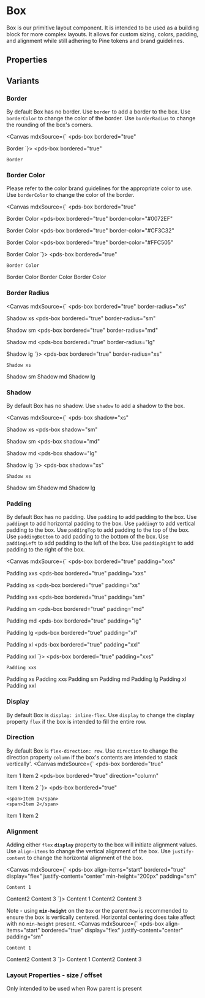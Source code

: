 
<Meta of={stories} />

# Box
Box is our primitive layout component. It is intended to be used as a building block for more complex layouts. It allows for custom sizing, colors, padding, and alignment while still adhering to Pine tokens and brand guidelines.

## Properties

<ArgTypes of={stories} />

## Variants

### Border
By default Box has no border. Use `border` to add a border to the box. Use `borderColor` to change the color of the border. Use `borderRadius` to change the rounding of the box's corners.

<Canvas mdxSource={`
<pds-box
  bordered="true"
>
  Border
</pds-box>
`}>
  <pds-box
    bordered="true"
  >
    Border
  </pds-box>
</Canvas>

### Border Color
Please refer to the color brand guidelines for the appropriate color to use. Use `borderColor` to change the color of the border.

<Canvas mdxSource={`
<pds-box
  bordered="true"
>
  Border Color
</pds-box>
<pds-box
  bordered="true"
  border-color="#0072EF"
>
  Border Color
</pds-box>
<pds-box
  bordered="true"
  border-color="#CF3C32"
>
  Border Color
</pds-box>
<pds-box
  bordered="true"
  border-color="#FFC505"
>
  Border Color
</pds-box>
`}>
  <pds-box
    bordered="true"
  >
    Border Color
  </pds-box>
  <pds-box
    bordered="true"
    border-color="#0072EF"
  >
    Border Color
  </pds-box>
  <pds-box
    bordered="true"
    border-color="#CF3C32"
  >
    Border Color
  </pds-box>
  <pds-box
    bordered="true"
    border-color="#FFC505"
  >
    Border Color
  </pds-box>
</Canvas>

### Border Radius
<Canvas mdxSource={`
<pds-box
  bordered="true"
  border-radius="xs"
>
  Shadow xs
</pds-box>
<pds-box
  bordered="true"
  border-radius="sm"
>
  Shadow sm
</pds-box>
<pds-box
  bordered="true"
  border-radius="md"
>
  Shadow md
</pds-box>
<pds-box
  bordered="true"
  border-radius="lg"
>
  Shadow lg
</pds-box>
`}>
  <pds-box
    bordered="true"
    border-radius="xs"
  >
    Shadow xs
  </pds-box>
  <pds-box
    bordered="true"
    border-radius="sm"
  >
    Shadow sm
  </pds-box>
  <pds-box
    bordered="true"
    border-radius="md"
  >
    Shadow md
  </pds-box>
  <pds-box
    bordered="true"
    border-radius="lg"
  >
    Shadow lg
  </pds-box>
</Canvas>

### Shadow
By default Box has no shadow. Use `shadow` to add a shadow to the box. 

<Canvas mdxSource={`
<pds-box
  shadow="xs"
>
  Shadow xs
</pds-box>
<pds-box
  shadow="sm"
>
  Shadow sm
</pds-box>
<pds-box
  shadow="md"
>
  Shadow md
</pds-box>
<pds-box
  shadow="lg"
>
  Shadow lg
</pds-box>
`}>
  <pds-box
    shadow="xs"
  >
    Shadow xs
  </pds-box>
  <pds-box
    shadow="sm"
  >
    Shadow sm
  </pds-box>
  <pds-box
    shadow="md"
  >
    Shadow md
  </pds-box>
  <pds-box
    shadow="lg"
  >
    Shadow lg
  </pds-box>
</Canvas>

### Padding
By default Box has no padding. Use `padding` to add padding to the box. Use `paddingX` to add horizontal padding to the box. Use `paddingY` to add vertical padding to the box. Use `paddingTop` to add padding to the top of the box. Use `paddingBottom` to add padding to the bottom of the box. Use `paddingLeft` to add padding to the left of the box. Use `paddingRight` to add padding to the right of the box.

<Canvas mdxSource={`
<pds-box
  bordered="true"
  padding="xxs"
>
  Padding xxs
</pds-box>
<pds-box
  bordered="true"
  padding="xxs"
>
  Padding xs
</pds-box>
<pds-box
  bordered="true"
  padding="xs"
>
  Padding xxs
</pds-box>
<pds-box
  bordered="true"
  padding="sm"
>
  Padding sm
</pds-box>
<pds-box
  bordered="true"
  padding="md"
>
  Padding md
</pds-box>
<pds-box
  bordered="true"
  padding="lg"
>
  Padding lg
</pds-box>
<pds-box
  bordered="true"
  padding="xl"
>
  Padding xl
</pds-box>
<pds-box
  bordered="true"
  padding="xxl"
>
  Padding xxl
</pds-box>
`}>
  <pds-box
    bordered="true"
    padding="xxs"
  >
    Padding xxs
  </pds-box>
  <pds-box
    bordered="true"
    padding="xxs"
  >
    Padding xs
  </pds-box>
  <pds-box
    bordered="true"
    padding="xs"
  >
    Padding xxs
  </pds-box>
  <pds-box
    bordered="true"
    padding="sm"
  >
    Padding sm
  </pds-box>
  <pds-box
    bordered="true"
    padding="md"
  >
    Padding md
  </pds-box>
  <pds-box
    bordered="true"
    padding="lg"
  >
    Padding lg
  </pds-box>
  <pds-box
    bordered="true"
    padding="xl"
  >
    Padding xl
  </pds-box>
  <pds-box
    bordered="true"
    padding="xxl"
  >
    Padding xxl
  </pds-box>
</Canvas>

### Display
By default Box is `display: inline-flex`. Use `display` to change the display property `flex` if the box is intended to fill the entire row.

### Direction
By default Box is `flex-direction: row`. Use `direction` to change the direction property `column` if the box's contents are intended to stack vertically'.
<Canvas mdxSource={`
<pds-box
  bordered="true"
>
  <span>Item 1</span>
  <span>Item 2</span>
</pds-box>
<pds-box
  bordered="true"
  direction="column"
>
  <span>Item 1</span>
  <span>Item 2</span>
</pds-box>
`}>
  <pds-box
    bordered="true"
  >
    <span>Item 1</span>
    <span>Item 2</span>
  </pds-box>
  <pds-box
    bordered="true"
    direction="column"
  >
    <span>Item 1</span>
    <span>Item 2</span>
  </pds-box>
</Canvas>

### Alignment
Adding either `flex` **`display`** property to the box will initiate alignment values. Use `align-items` to change the vertical alignment of the box. Use `justify-content` to change the horizontal alignment of the box.

<Canvas mdxSource={`
<pds-row min-height="100px">
  <pds-box
    align-items="start"
    bordered="true"
    display="flex"
    justify-content="center"
    min-height="200px"
    padding="sm"
  >
    Content 1
  </pds-box>
  <pds-box
    align-items="center"
    bordered="true"
    display="flex"
    justify-content="center"
    padding="sm"
  >
    Content2
  </pds-box>
  <pds-box
    align-items="end"
    bordered="true"
    display="flex"
    justify-content="end"
    padding="sm"
  >
    Content 3
  </pds-box>
</pds-row>
`}>
  <pds-row min-height="100px">
    <pds-box
      align-items="start"
      bordered="true"
      display="flex"
      justify-content="center"
      min-height="200px"
      padding="sm"
    >
      Content 1
    </pds-box>
    <pds-box
      align-items="center"
      bordered="true"
      display="flex"
      justify-content="center"
      padding="sm"
    >
      Content2
    </pds-box>
    <pds-box
      align-items="end"
      bordered="true"
      display="flex"
      justify-content="end"
      padding="sm"
    >
      Content 3
    </pds-box>
  </pds-row>
</Canvas>

Note - using **`min-height`** on the `Box` or the parent `Row` is recommended to ensure the box is vertically centered. Horizontal centering does take affect with no `min-height` present.
<Canvas mdxSource={`
<pds-row>
  <pds-box
    align-items="start"
    bordered="true"
    display="flex"
    justify-content="center"
    padding="sm"
  >
    Content 1
  </pds-box>
  <pds-box
    align-items="center"
    bordered="true"
    display="flex"
    justify-content="center"
    padding="sm"
  >
    Content2
  </pds-box>
  <pds-box
    align-items="end"
    bordered="true"
    display="flex"
    justify-content="end"
    padding="sm"
  >
    Content 3
  </pds-box>
</pds-row>
`}>
  <pds-row>
    <pds-box
      align-items="start"
      bordered="true"
      display="flex"
      justify-content="center"
      padding="sm"
    >
      Content 1
    </pds-box>
    <pds-box
      align-items="center"
      bordered="true"
      display="flex"
      justify-content="center"
      padding="sm"
    >
      Content2
    </pds-box>
    <pds-box
      align-items="end"
      bordered="true"
      display="flex"
      justify-content="end"
      padding="sm"
    >
      Content 3
    </pds-box>
  </pds-row>
</Canvas>

### Layout Properties - size / offset
Only intended to be used when Row parent is present


